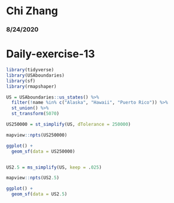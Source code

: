 # Chi Zhang
### 8/24/2020
# Daily-exercise-13

```r
library(tidyverse)
library(USAboundaries)
library(sf)
library(rmapshaper)

US = USAboundaries::us_states() %>%
  filter(!name %in% c("Alaska", "Hawaii", "Puerto Rico")) %>%
  st_union() %>%
  st_transform(5070)

US250000 = st_simplify(US, dTolerance = 250000)

mapview::npts(US250000)

ggplot() +
  geom_sf(data = US250000)


US2.5 = ms_simplify(US, keep = .025)

mapview::npts(US2.5)

ggplot() +
  geom_sf(data = US2.5)

```

